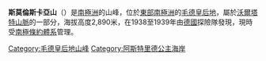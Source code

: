 {{coord|71|52|S|12|21|E|display=title}}

'''斯莫倫斯卡亞山'''（{{lang-en|Smolenskaya Mountain}}）是[[南極洲|南極洲]]的山峰，位於[[東部南極洲|東部南極洲]]的[[毛德皇后地|毛德皇后地]]，屬於[[沃爾塔特山脈|沃爾塔特山脈]]的一部分，海拔高度2,890米，在1938至1939年由[[德國|德國]]探險隊發現，現時受[[南極條約體系|南極條約體系]]管理。

{{DEFAULTSORT:Smolenskaya Mountain}}
[[Category:毛德皇后地山峰|Category:毛德皇后地山峰]]
[[Category:阿斯特里德公主海岸|Category:阿斯特里德公主海岸]]


{{PrincessAstridCoast-geo-stub}}